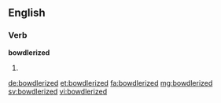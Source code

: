 ==English==

===Verb===
'''bowdlerized'''

# {{past of|bowdlerize}}

[[de:bowdlerized]]
[[et:bowdlerized]]
[[fa:bowdlerized]]
[[mg:bowdlerized]]
[[sv:bowdlerized]]
[[vi:bowdlerized]]